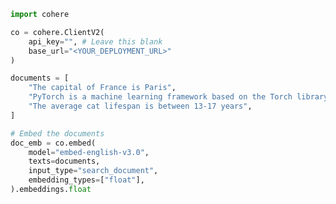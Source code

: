```python PYTHON
import cohere

co = cohere.ClientV2(
    api_key="", # Leave this blank
    base_url="<YOUR_DEPLOYMENT_URL>"
)

documents = [
    "The capital of France is Paris",
    "PyTorch is a machine learning framework based on the Torch library.",
    "The average cat lifespan is between 13-17 years",
]

# Embed the documents
doc_emb = co.embed(
    model="embed-english-v3.0",
    texts=documents,
    input_type="search_document",
    embedding_types=["float"],
).embeddings.float
```